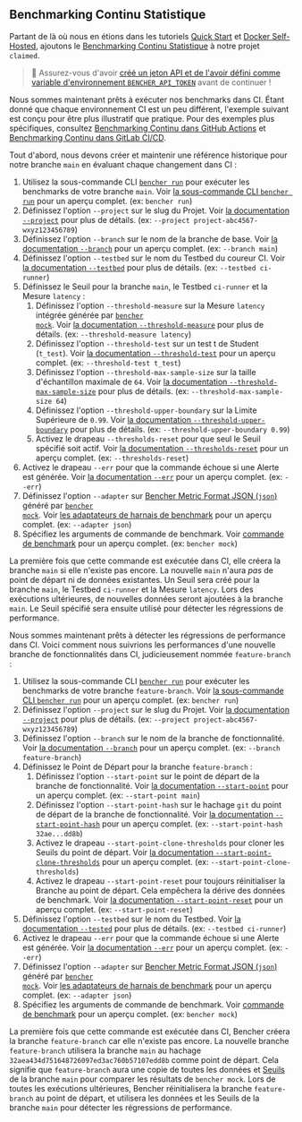 
## Benchmarking Continu Statistique

Partant de là où nous en étions dans les tutoriels
[Quick Start][quick start] et [Docker Self-Hosted][docker self-hosted],
ajoutons le [Benchmarking Continu Statistique][continuous benchmarking] à notre projet `claimed`.

> 🐰 Assurez-vous d'avoir
> [créé un jeton API et de l'avoir défini comme variable d'environnement `BENCHER_API_TOKEN`][create an api token]
> avant de continuer !

[quick start]: /fr/docs/tutorial/quick-start/
[docker self-hosted]: /fr/docs/tutorial/docker/
[continuous benchmarking]: /fr/docs/explanation/continuous-benchmarking/
[create an api token]: /fr/docs/tutorial/quick-start/#create-an-api-token

Nous sommes maintenant prêts à exécuter nos benchmarks dans CI.
Étant donné que chaque environnement CI est un peu différent,
l'exemple suivant est conçu pour être plus illustratif que pratique.
Pour des exemples plus spécifiques, consultez [Benchmarking Continu dans GitHub Actions][github actions]
et [Benchmarking Continu dans GitLab CI/CD][gitlab ci/cd].

[github actions]: /fr/docs/how-to/github-actions/
[gitlab ci/cd]: /fr/docs/how-to/gitlab-ci-cd/

Tout d'abord, nous devons créer et maintenir une référence historique pour notre branche `main` en évaluant chaque changement dans CI :

<RunMainStatistical />

1. Utilisez la sous-commande CLI <code><a href="/fr/docs/explanation/bencher-run/">bencher run</a></code>
   pour exécuter les benchmarks de votre branche `main`.
   Voir [la sous-commande CLI `bencher run`][bencher run] pour un aperçu complet.
   (ex: `bencher run`)
2. Définissez l'option `--project` sur le slug du Projet.
   Voir [la documentation `--project`][project option] pour plus de détails.
   (ex: `--project project-abc4567-wxyz123456789`)
3. Définissez l'option `--branch` sur le nom de la branche de base.
   Voir [la documentation `--branch`][branch option] pour un aperçu complet.
   (ex: `--branch main`)
4. Définissez l'option `--testbed` sur le nom du Testbed du coureur CI.
   Voir [la documentation `--testbed`][testbed option] pour plus de détails.
   (ex: `--testbed ci-runner`)
5. Définissez le Seuil pour la branche `main`, le Testbed `ci-runner` et la Mesure `latency` :
   1. Définissez l'option `--threshold-measure` sur la Mesure `latency` intégrée générée par <code><a href="/fr/docs/reference/bencher-metric-format/#bencher-mock">bencher mock</a></code>.
   Voir [la documentation `--threshold-measure`][threshold measure option] pour plus de détails.
   (ex: `--threshold-measure latency`)
   2. Définissez l'option `--threshold-test` sur un test t de Student (`t_test`).
   Voir [la documentation `--threshold-test`][threshold test option] pour un aperçu complet.
   (ex: `--threshold-test t_test`)
   3. Définissez l'option `--threshold-max-sample-size` sur la taille d'échantillon maximale de `64`.
   Voir [la documentation `--threshold-max-sample-size`][threshold max sample size] pour plus de détails.
   (ex: `--threshold-max-sample-size 64`)
   4. Définissez l'option `--threshold-upper-boundary` sur la Limite Supérieure de `0.99`.
   Voir [la documentation `--threshold-upper-boundary`][threshold upper boundary] pour plus de détails.
   (ex: `--threshold-upper-boundary 0.99`)
   5. Activez le drapeau `--thresholds-reset` pour que seul le Seuil spécifié soit actif.
   Voir [la documentation `--thresholds-reset`][thresholds reset] pour un aperçu complet.
   (ex: `--thresholds-reset`)
6. Activez le drapeau `--err` pour que la commande échoue si une Alerte est générée.
   Voir [la documentation `--err`][alert err] pour un aperçu complet.
   (ex: `--err`)
7. Définissez l'option `--adapter` sur [Bencher Metric Format JSON (`json`)][bmf] généré par <code><a href="/fr/docs/reference/bencher-metric-format/#bencher-mock">bencher mock</a></code>.
   Voir [les adaptateurs de harnais de benchmark][adapter json] pour un aperçu complet.
   (ex: `--adapter json`)
8. Spécifiez les arguments de commande de benchmark.
   Voir [commande de benchmark][command argument] pour un aperçu complet.
   (ex: `bencher mock`)

La première fois que cette commande est exécutée dans CI,
elle créera la branche `main` si elle n'existe pas encore.
La nouvelle `main` n'aura _pas_ de point de départ ni de données existantes.
Un Seuil sera créé pour la branche `main`, le Testbed `ci-runner` et la Mesure `latency`.
Lors des exécutions ultérieures, de nouvelles données seront ajoutées à la branche `main`.
Le Seuil spécifié sera ensuite utilisé pour détecter les régressions de performance.

[bencher run]: /fr/docs/explanation/bencher-run/
[project option]: /fr/docs/explanation/bencher-run/#--project-project
[branch option]: /fr/docs/explanation/branch-selection/#--branch-branch
[testbed option]: /fr/docs/explanation/bencher-run/#--testbed-testbed
[threshold measure option]: /fr/docs/explanation/thresholds/#--threshold-measure-measure
[threshold test option]: /fr/docs/explanation/thresholds/#--threshold-test-test
[threshold max sample size]: /fr/docs/explanation/thresholds/#--threshold-max-sample-size-size
[threshold upper boundary]: /fr/docs/explanation/thresholds/#--threshold-upper-boundary-boundary
[thresholds reset]: /fr/docs/explanation/thresholds/#--thresholds-reset
[alert err]: /fr/docs/explanation/thresholds/#--err
[bmf]: /fr/docs/reference/bencher-metric-format/
[adapter json]: /fr/docs/explanation/adapters/#-json
[command argument]: /fr/docs/explanation/bencher-run/#benchmark-command

Nous sommes maintenant prêts à détecter les régressions de performance dans CI.
Voici comment nous suivrions les performances d'une nouvelle branche de fonctionnalités dans CI, judicieusement nommée `feature-branch` :

<RunFeatureStatistical />

1. Utilisez la sous-commande CLI <code><a href="/fr/docs/explanation/bencher-run/">bencher run</a></code>
   pour exécuter les benchmarks de votre branche `feature-branch`.
   Voir [la sous-commande CLI `bencher run`][bencher run] pour un aperçu complet.
   (ex: `bencher run`)
2. Définissez l'option `--project` sur le slug du Projet.
   Voir [la documentation `--project`][project option] pour plus de détails.
   (ex: `--project project-abc4567-wxyz123456789`)
3. Définissez l'option `--branch` sur le nom de la branche de fonctionnalité.
   Voir [la documentation `--branch`][branch option] pour un aperçu complet.
   (ex: `--branch feature-branch`)
4. Définissez le Point de Départ pour la branche `feature-branch` :
   1. Définissez l'option `--start-point` sur le point de départ de la branche de fonctionnalité.
   Voir [la documentation `--start-point`][start point] pour un aperçu complet.
   (ex: `--start-point main`)
   2. Définissez l'option `--start-point-hash` sur le hachage `git` du point de départ de la branche de fonctionnalité.
   Voir [la documentation `--start-point-hash`][start point hash] pour un aperçu complet.
   (ex: `--start-point-hash 32ae...dd8b`)
   3. Activez le drapeau `--start-point-clone-thresholds` pour cloner les Seuils du point de départ.
   Voir [la documentation `--start-point-clone-thresholds`][start point clone thresholds] pour un aperçu complet.
   (ex: `--start-point-clone-thresholds`)
   4. Activez le drapeau `--start-point-reset` pour toujours réinitialiser la Branche au point de départ.
   Cela empêchera la dérive des données de benchmark.
   Voir [la documentation `--start-point-reset`][start point reset] pour un aperçu complet.
   (ex: `--start-point-reset`)
5. Définissez l'option `--testbed` sur le nom du Testbed.
   Voir [la documentation `--tested`][testbed option] pour plus de détails.
   (ex: `--testbed ci-runner`)
6. Activez le drapeau `--err` pour que la commande échoue si une Alerte est générée.
   Voir [la documentation `--err`][alert err] pour un aperçu complet.
   (ex: `--err`)
7. Définissez l'option `--adapter` sur [Bencher Metric Format JSON (`json`)][bmf] généré par <code><a href="/fr/docs/reference/bencher-metric-format/#bencher-mock">bencher mock</a></code>.
   Voir [les adaptateurs de harnais de benchmark][adapter json] pour un aperçu complet.
   (ex: `--adapter json`)
8.  Spécifiez les arguments de commande de benchmark.
   Voir [commande de benchmark][command argument] pour un aperçu complet.
   (ex: `bencher mock`)

La première fois que cette commande est exécutée dans CI,
Bencher créera la branche `feature-branch` car elle n'existe pas encore.
La nouvelle branche `feature-branch` utilisera la branche `main`
au hachage `32aea434d751648726097ed3ac760b57107edd8b` comme point de départ.
Cela signifie que `feature-branch` aura une copie de toutes les données et [Seuils][thresholds]
de la branche `main` pour comparer les résultats de `bencher mock`.
Lors de toutes les exécutions ultérieures, Bencher réinitialisera la branche `feature-branch` au point de départ,
et utilisera les données et les Seuils de la branche `main` pour détecter les régressions de performance.

[start point]: /fr/docs/explanation/branch-selection/#--start-point-branch
[start point hash]: /fr/docs/explanation/branch-selection/#--start-point-hash-hash
[start point clone thresholds]: /fr/docs/explanation/branch-selection/#--start-point-clone-thresholds
[start point reset]: /fr/docs/explanation/branch-selection/#--start-point-reset
[thresholds]: /fr/docs/explanation/thresholds/